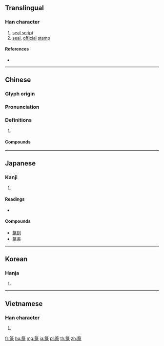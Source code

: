 {{character info/new}}
==Translingual==

===Han character===
{{Han char|rn=118|rad=竹|as=09|sn=15|four=88232|canj=HVNO|ids=⿱[[竹|⺮]][[彖]]}}

# [[seal script]]
# [[seal]], [[official]] [[stamp]]

====References====
* {{Han ref|kx=0892.130|dkj=26256|dj=1319.090|hdz=52996.050|uh=7BC6|ud=31686|bh=BD66|bd=48486}}

----

==Chinese==
{{zh-forms}}

===Glyph origin===
{{Han etym}}

===Pronunciation===
{{zh-pron
|m=zhuàn
|c=syun6
|mn=qz,tw,xm,zz:toān/qz,tw,xm,zz:thoān/qz,twv,xm:thoàn/qz:choǎn
|mc=y
|oc=y
|cat=
}}

===Definitions===
{{zh-hanzi}}

# {{rfdef|zh}}

====Compounds====
{{zh-der|大篆|小篆|九疊篆|感篆|填篆|彫蟲篆刻|二篆|攝篆|次篆|秦篆|瓦棺篆鼎|篆書|符篆|龍章鳳篆|篆額|蝸篆|篆文|篆刻|雕蟲篆|篆愁君|蟲篆之技|鳥篆|雕蟲篆刻|篆香|篆煙|繆篆|隸篆|香篆|銘篆|草篆|蕭行范篆|蟲篆|蛟篆}}
----

==Japanese==

===Kanji===
{{ja-kanji|grade=|rs=竹09}}

# {{defn|lang=ja|sort=竹09}}

====Readings====
* {{ja-readings|goon=[[でん]] (den)|kanon=[[てん]] (ten)|kun=[[こしきしば]] (koshikishiba)}}

====Compounds====
* [[篆刻]]
* [[篆書]]

----

==Korean==

===Hanja===
{{ko-hanja|hangeul=[[전]]|eumhun=|rv=jeon|mr=chŏn|y=cen}}

# {{defn|lang=ko|sort=竹09}}

----

==Vietnamese==

===Han character===
{{vi-hantu|[[triện]], [[chệnh]], [[chệ]], [[triển]]|rs=竹09}}

# {{defn|lang=vi|sort=竹09}}

[[fr:篆]]
[[hu:篆]]
[[mg:篆]]
[[ja:篆]]
[[pl:篆]]
[[th:篆]]
[[zh:篆]]